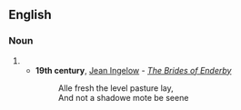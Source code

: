 ==English==

===Noun===
{{en-noun}}

# {{obsolete spelling of|en|shadow}}
#* '''19th century''', [[w:Jean Ingelow|Jean Ingelow]] - ''[[s:The Brides of Enderby|The Brides of Enderby]]''
#*: Alle fresh the level pasture lay,
#*: And not a shadowe mote be seene